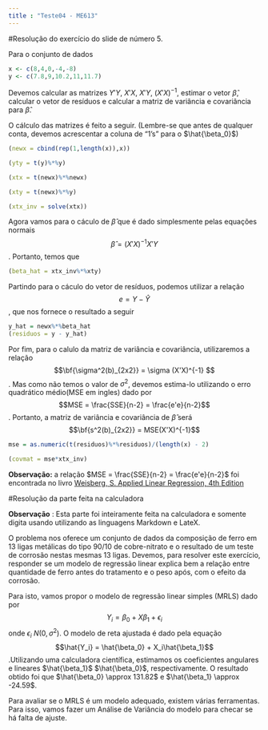 ```yaml
---
title : "Teste04 - ME613"
---
```


#Resolução do exercício do slide de número 5.

Para o conjunto de dados 

```r
x <- c(8,4,0,-4,-8)
y <- c(7.8,9,10.2,11,11.7)
```

Devemos calcular as matrizes $Y'Y$, $X'X$, $X'Y$, $(X'X)^{-1}$, estimar o vetor $\hat{\beta}$, calcular o vetor de resíduos e calcular a matriz de variância e covariância para $\hat{\beta}$.

O cálculo das matrizes é feito a seguir. (Lembre-se que antes de qualquer conta, devemos acrescentar a coluna de "1's" para o $\hat{\beta_0}$)

```r

(newx = cbind(rep(1,length(x)),x))

(yty = t(y)%*%y)

(xtx = t(newx)%*%newx)

(xty = t(newx)%*%y)

(xtx_inv = solve(xtx))
```


Agora vamos para o cáculo de $\hat{\beta}$ que é dado simplesmente pelas equações normais $$\hat{\beta} = (X'X)^{-1}X'Y $$. Portanto, temos que 

```r
(beta_hat = xtx_inv%*%xty)
```

Partindo para o cáculo do vetor de resíduos, podemos utilizar a relação $$e = Y - \hat{Y}$$, que nos fornece o resultado a seguir 

```r
y_hat = newx%*%beta_hat
(residuos = y - y_hat)
```

Por fim, para o calulo da matriz de variância e covariância, utilizaremos a relação $$\bf{\sigma^2(b)_{2x2}} = \sigma (X'X)^{-1} $$. Mas como não temos o valor de $\sigma^2$, devemos estima-lo utilizando o erro quadrático médio(MSE em ingles) dado por $$MSE = \frac{SSE}{n-2} = \frac{e'e}{n-2}$$. Portanto, a matriz de variância e covariância de $\hat{\beta}$ será $$\bf{s^2(b)_{2x2}} = MSE(X'X)^{-1}$$

```r
mse = as.numeric(t(residuos)%*%residuos)/(length(x) - 2)

(covmat = mse*xtx_inv)

```

**Observação:** a relação $MSE = \frac{SSE}{n-2} = \frac{e'e}{n-2}$ foi encontrada no livro [Weisberg, S. Applied Linear Regression, 4th Edition](http://users.stat.umn.edu/~sandy/alr4ed/)

#Resolução da parte feita na calculadora

**Observação** : Esta parte foi inteiramente feita na calculadora e somente digita usando utilizando as linguagens Markdown e LateX.

O problema nos oferece um conjunto de dados da composição de ferro em 13 ligas metálicas do tipo 90/10 de cobre-nitrato e o resultado de um teste de corrosão nestas mesmas 13 ligas. Devemos, para resolver este exercício, responder se um modelo de regressão linear explica bem a relação entre quantidade de ferro antes do tratamento e o peso após, com o efeito da corrosão.

Para isto, vamos propor o modelo de regressão linear simples (MRLS) dado por $$Y_i = \beta_0 + X\beta_1 + \epsilon_i$$ onde $\epsilon_i ~ N(0,\sigma^2)$. O modelo de reta ajustada é dado pela equação $$\hat{Y_i} = \hat{\beta_0} + X_i\hat{\beta_1}$$.Utilizando uma calculadora científica, estimamos os coeficientes angulares e lineares $\hat{\beta_1}$ $\hat{\beta_0}$, respectivamente. O resultado obtido foi que $\hat{\beta_0} \approx 131.82$ e $\hat{\beta_1} \approx -24.59$.

Para avaliar se o MRLS é um modelo adequado, existem várias ferramentas. Para isso, vamos fazer um Análise de Variância do modelo para checar se há falta de ajuste. 